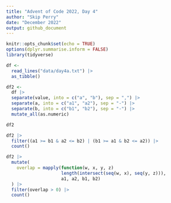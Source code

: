 ```yaml
---
title: "Advent of Code 2022, Day 4"
author: "Skip Perry"
date: "December 2022"
output: github_document
---
```


```r
knitr::opts_chunk$set(echo = TRUE)
options(dplyr.summarise.inform = FALSE)
library(tidyverse)
```

```r
df <- 
  read_lines("data/day4a.txt") |> 
  as_tibble()
```

```r
df2 <- 
  df |> 
  separate(value, into = c("a", "b"), sep = ",") |> 
  separate(a, into = c("a1", "a2"), sep = "-") |> 
  separate(b, into = c("b1", "b2"), sep = "-") |> 
  mutate_all(as.numeric)

df2

df2 |> 
  filter((a1 >= b1 & a2 <= b2) | (b1 >= a1 & b2 <= a2)) |> 
  count()
```

```r
df2 |> 
  mutate(
    overlap = mapply(function(w, x, y, z) 
                     length(intersect(seq(w, x), seq(y, z))),
                     a1, a2, b1, b2)
  ) |> 
  filter(overlap > 0) |> 
  count()
```

